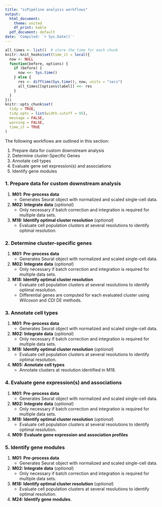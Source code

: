 ```yaml
---
title: "scPipeline analysis workflows"
output:
  html_document:
    theme: united
    df_print: kable
  pdf_document: default
date: 'Compiled: `r Sys.Date()`'
---
```


```r
all_times <- list()  # store the time for each chunk
knitr::knit_hooks$set(time_it = local({
  now <- NULL
  function(before, options) {
    if (before) {
      now <<- Sys.time()
    } else {
      res <- difftime(Sys.time(), now, units = "secs")
      all_times[[options$label]] <<- res
    }
  }
}))
knitr::opts_chunk$set(
  tidy = TRUE,
  tidy.opts = list(width.cutoff = 95),
  message = FALSE,
  warning = FALSE,
  time_it = TRUE
)
```


The following workflows are outlined in this section:

1. Prepare data for custom downstream analysis
2. Determine cluster-Specific Genes
3. Annotate cell types
4. Evaluate gene set expression(s) and associations
5. Identify gene modules

### 1. Prepare data for custom downstream analysis
1. **M01: Pre-process data**
    * Generates Seurat object with normalized and scaled single-cell data. 
2. **M02: Integrate data** (*optional*)
    * Only necessary if batch correction and integration is required for multiple data sets. 
3. **M18: Identify optimal cluster resolution** (*optional*)
    * Evaluate cell population clusters at several resolutions to identify optimal resolution.

### 2. Determine cluster-specific genes
1. **M01: Pre-process data**
    * Generates Seurat object with normalized and scaled single-cell data. 
2. **M02: Integrate data** (*optional*)
    * Only necessary if batch correction and integration is required for multiple data sets. 
3. **M18: Identify optimal cluster resolution**
    * Evaluate cell population clusters at several resolutions to identify optimal resolution.
    * Differential genes are computed for each evaluated cluster using *Wilcoxon* and *CDI* DE methods. 

### 3. Annotate cell types

1. **M01: Pre-process data**
    * Generates Seurat object with normalized and scaled single-cell data. 
2. **M02: Integrate data** (*optional*)
    * Only necessary if batch correction and integration is required for multiple data sets. 
3. **M18: Identify optimal cluster resolution** (*optional*)
    * Evaluate cell population clusters at several resolutions to identify optimal resolution.
4. **M05: Annotate cell types**
    * Annotate clusters at resolution identified in M18. 

### 4. Evaluate gene expression(s) and associations

1. **M01: Pre-process data**
    * Generates Seurat object with normalized and scaled single-cell data.  
2. **M02: Integrate data** (*optional*)
    * Only necessary if batch correction and integration is required for multiple data sets. 
3. **M18: Identify optimal cluster resolution** (*optional*)
    * Evaluate cell population clusters at several resolutions to identify optimal resolution.
4. **M09: Evaluate gene expression and association profiles**

### 5. Identify gene modules

1. **M01: Pre-process data**
    * Generates Seurat object with normalized and scaled single-cell data. 
2. **M02: Integrate data** (*optional*)
    * Only necessary if batch correction and integration is required for multiple data sets. 
3. **M18: Identify optimal cluster resolution** (*optional*)
    * Evaluate cell population clusters at several resolutions to identify optimal resolution.
5. **M24: Identify gene modules**. 
